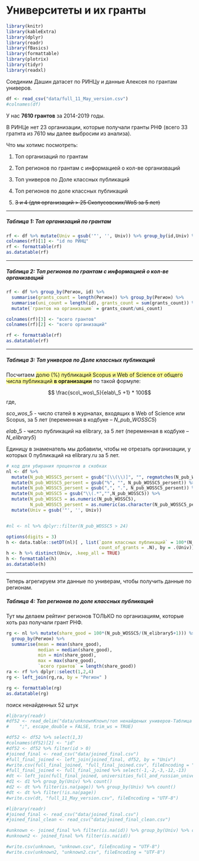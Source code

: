 # Университеты и их гранты

```r
library(knitr)
library(kableExtra)
library(dplyr)
library(readr)
library(fBasics)
library(formattable)
library(plotrix)
library(tidyr)
library(readxl)
```


Соединим Дашин датасет по РИНЦу и данные Алексея по грантам универов.

```r
df <- read_csv("data/full_11_May_version.csv")
#colnames(df)
```

У нас **7610 грантов** за 2014-2019 годы. 

В РИНЦе нет 23 организации, которые получали гранты РНФ (всего 33 гратнта из 7610 мы далее выбросим из анализа). 

Что мы хотимс посмотреть:

1. Топ организаций по грантам

2. Топ регионов по грантам с информацией о кол-ве организваций

3. Топ универов по Доле классных публикаций 

4. Топ регионов по доле классных публикаций

5. ~~3 и 4 (для организаций > 25 Скопусовских/WoS за 5 лет)~~

***

##### Таблица 1: Топ организаций по грантам  {-}

```r

rf <- df %>% mutate(Univ = gsub('"', '', Univ)) %>% group_by(id,Univ) %>% count()
colnames(rf)[1] <- "id по РИНЦ" 
rf <- formattable(rf)
as.datatable(rf)
```

***

##### Таблица 2: Топ регионов по грантам с информацией о кол-ве организваций  {-}

```r

rf <- df %>% group_by(Регион, id) %>% 
  summarise(grants_count = length(Регион)) %>% group_by(Регион) %>% 
  summarise(uni_count = length(id), grants_count = sum(grants_count)) %>% 
  mutate(`грантов на организацию` = grants_count/uni_count)

colnames(rf)[3] <- "всего грантов"
colnames(rf)[2] <- "всего организаций"

rf <- formattable(rf)
as.datatable(rf)


```

***

##### Таблица 3: Топ универов по Доле классных публикаций  {-}

Посчитаем <span style="background-color: #ffff99">долю (%) публикаций Scopus и Web of Science от общего числа публикаций **в организации**</span>  по такой формуле:

$$ \frac{sco\_wos\_5}{elab\_5 +1} * 100$$
где,

$sco\_wos\_5$ -	число статей в журналах, входящих в Web of Science или Scopus, за 5 лет (переменная в кодбуке -- _N_pub_WOSSC5_)

$elab\_5$ - число публикаций на elibrary, за 5 лет (переменная в кодбуке -- _N_elibrary5_)

Единицу в знаменатель мы добавили, чтобы не отрезать организации, у которых 0 публикаций на elibrary.ru за 5 лет.


```r
# код для убирания процентов в скобках
nl <- df %>% 
  mutate(N_pub_WOSSC5_persent = gsub("[\\(\\)]", "", regmatches(N_pub_WOSSC5, gregexpr("\\(.*?\\)", N_pub_WOSSC5)))) %>% 
  mutate(N_pub_WOSSC5_persent = gsub("%", "", N_pub_WOSSC5_persent)) %>% 
  mutate(N_pub_WOSSC5_persent = gsub(",", ".", N_pub_WOSSC5_persent)) %>% 
  mutate(N_pub_WOSSC5 = gsub("\\(.*","",N_pub_WOSSC5)) %>% 
  mutate(N_pub_WOSSC5 = as.numeric(N_pub_WOSSC5),
         N_pub_WOSSC5_persent = as.numeric(as.character(N_pub_WOSSC5_persent))) %>% 
  mutate(Univ = gsub('"', '', Univ))


#nl <- nl %>% dplyr::filter(N_pub_WOSSC5 > 24) 

```


```r
options(digits = 3)
h <- data.table::setDT(nl)[ , list(`доля классных публикаций` = 100*(N_pub_WOSSC5/(N_elibrary5+1)),
                                   count_of_grants = .N), by = .(Univ)]
h <- h %>% distinct(Univ, .keep_all = TRUE)
h <- formattable(h)
as.datatable(h)

```

***

Теперь агрегируем эти данные по универам, чтобы получить данные по регионам. 

##### Таблица 4: Топ регионов по доле классных публикаций  {-}

Тут мы делаем рейтинг регионов ТОЛЬКО по организациям, которые хоть раз получали грант РНФ. 

```r
rg <- nl %>% mutate(share_good = 100*(N_pub_WOSSC5/(N_elibrary5+1))) %>% 
  group_by(Регион) %>%
  summarise(mean = mean(share_good),
            median = median(share_good),
            min = min(share_good),
            max = max(share_good),
            `всего грантов` = length(share_good))
ra <- rf %>% dplyr::select(1,2,4)
rg <- left_join(rg,ra, by = "Регион" )

rg <- formattable(rg)
as.datatable(rg)
```


поиск ненайденных 52 штук

```r
#library(readr)
#df52 <- read_delim("data/unknownKnown/топ ненайденых универов-Tаблица 1.csv", 
#    ";", escape_double = FALSE, trim_ws = TRUE)

#df52 <- df52 %>% select(1,3) 
#colnames(df52)[2] <- "id"
#df52 <- df52 %>% filter(id > 0) 
#joined_final <- read_csv("data/joined_final.csv")
#full_final_joined <- left_join(joined_final, df52, by = "Univ")
#write.csv(full_final_joined, "full_final_joined.csv", fileEncoding = "UTF-8")
#full_final_joined <- full_final_joined %>% select(-1,-2,-3,-12,-13)
#dt <- left_join(full_final_joined, universities_full_and_russian_universities, by = "id")
#d1 <- d1 %>% group_by(Univ) %>% count()
#d2 <- dt %>% filter(is.na(page)) %>% group_by(Univ) %>% count()
#dt <- dt %>% filter(!is.na(page))
#write.csv(dt, "full_11_May_version.csv", fileEncoding = "UTF-8")
```


```r
#library(readr)
#joined_final <- read_csv("data/joined_final.csv")
#joined_final_clean <- read_csv("data/joined_final_clean.csv")

#unknown <- joined_final %>% filter(is.na(id)) %>% group_by(Univ) %>% count()
#unknown2 <- joined_final %>% filter(is.na(id)) 

#write.csv(unknown, "unknown.csv", fileEncoding = "UTF-8")
#write.csv(unknown2, "unknown2.csv", fileEncoding = "UTF-8")
```
 
